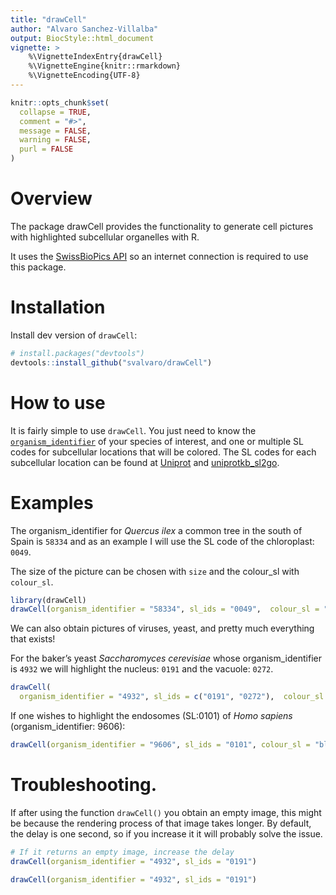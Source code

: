```yaml
---
title: "drawCell"
author: "Alvaro Sanchez-Villalba"
output: BiocStyle::html_document
vignette: >
    %\VignetteIndexEntry{drawCell}
    %\VignetteEngine{knitr::rmarkdown}
    %\VignetteEncoding{UTF-8}
---
```

  
```r
knitr::opts_chunk$set(
  collapse = TRUE,
  comment = "#>",
  message = FALSE,
  warning = FALSE,
  purl = FALSE
)
```



# Overview

The package drawCell provides the functionality to generate cell pictures 
with highlighted subcellular organelles with R. 

It uses the [SwissBioPics API](https://www.swissbiopics.org/) so an internet
connection is required to use this package.



# Installation

Install dev version of `drawCell`:

```r
# install.packages("devtools")
devtools::install_github("svalvaro/drawCell")
```


# How to use

It is fairly simple to use `drawCell`. You just need to know the 
[`organism_identifier`](https://www.ncbi.nlm.nih.gov/taxonomy/) of
your species of interest, and one or multiple SL codes for subcellular
locations that will be colored. The SL codes for each subcellular
location can be found at [Uniprot](https://www.uniprot.org/docs/subcell)
and
[uniprotkb\_sl2go](http://current.geneontology.org/ontology/external2go/uniprotkb_sl2go).



# Examples

The organism_identifier for *Quercus ilex* a common tree in the south of Spain
is `58334` and as an example I will use the SL code of the chloroplast:
`0049`.

The size of the picture can be chosen with `size` and the colour_sl with `colour_sl`.

```r
library(drawCell)
drawCell(organism_identifier = "58334", sl_ids = "0049",  colour_sl = "lightblue")
```


We can also obtain pictures of viruses, yeast, and pretty much everything that 
exists!

For the baker's yeast *Saccharomyces cerevisiae* whose organism_identifier is `4932` 
we will highlight the nucleus: `0191` and the vacuole: `0272`.

```r
drawCell(
  organism_identifier = "4932", sl_ids = c("0191", "0272"),  colour_sl = "brown")
```



If one wishes to highlight the endosomes (SL:0101) of  *Homo sapiens* 
(organism_identifier: 9606):


```r
drawCell(organism_identifier = "9606", sl_ids = "0101", colour_sl = "blue")
```



# Troubleshooting. 

If after using the function `drawCell()` you obtain an empty image, this might
be because the rendering process of that image takes longer. By default, the 
delay is one second, so if you increase it it will probably solve the issue.
```r
# If it returns an empty image, increase the delay
drawCell(organism_identifier = "4932", sl_ids = "0191")

drawCell(organism_identifier = "4932", sl_ids = "0191")
```
